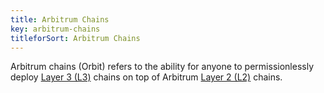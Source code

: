 ```yaml
---
title: Arbitrum Chains
key: arbitrum-chains
titleforSort: Arbitrum Chains
---
```


Arbitrum chains (Orbit) refers to the ability for anyone to permissionlessly deploy [Layer 3 (L3)](/intro/glossary#layer-3-l3) chains on top of Arbitrum
[Layer 2 (L2)](/intro/glossary#layer-2-l2) chains.
